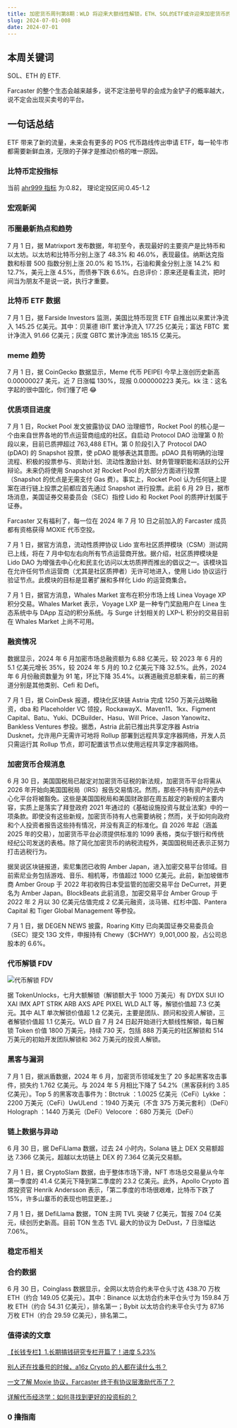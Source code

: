 ```yaml
---
title: 加密货币周刊第8期：WLD 将迎来大额线性解锁，ETH、SOL的ETF或许迎来加密货币的新牛市
slug: 2024-07-01-008
date: 2024-07-01
---
```


## 本周关键词

SOL、ETH 的 ETF.

Farcaster 的整个生态会越来越多，说不定注册号早的会成为金铲子的概率越大，说不定会出现买卖号的平台。

## 一句话总结

ETF 带来了新的流量，未来会有更多的 POS 代币路线传出申请 ETF，每一轮牛市都需要新鲜血液，无限的子弹才是推动价格的唯一原因。

### 比特币定投指标

当前 [ahr999 指标](https://www.coinglass.com/zh/pro/i/ahr999) 为:0.82， 理论定投区间:0.45-1.2

### 宏观新闻

### 币圈最新热点和趋势

7 月 1 日，据 Matrixport 发布数据，年初至今，表现最好的主要资产是比特币和以太坊。以太坊和比特币分别上涨了 48.3% 和 46.0%，表现最佳。纳斯达克指数和标普 500 指数分别上涨 20.0% 和 15.1%，石油和黄金分别上涨 14.2% 和 12.7%，美元上涨 4.5%，而债券下跌 6.6%。白总评价：原来还是看主流，把时间当为朋友不是说一说，执行才重要。

### 比特币 ETF 数据

7 月 1 日，据 Farside Investors 监测，美国比特币现货 ETF 自推出以来累计净流入 145.25 亿美元。其中：贝莱德 IBIT 累计净流入 177.25 亿美元；富达 FBTC &nbsp;累计净流入 91.66 亿美元；灰度 GBTC 累计净流出 185.15 亿美元。

### meme 趋势

7 月 1 日，据 CoinGecko 数据显示，Meme 代币 PEIPEI 今早上涨创历史新高 0.00000027 美元，近 7 日涨幅 130%，现报 0.000000223 美元。kk 注：这名字起的很中国化，你们懂了吧 😂

### 优质项目进度

7 月 1 日，Rocket Pool 发文披露协议 DAO 治理细节，Rocket Pool 的核心是一个由来自世界各地的节点运营商组成的社区。自启动 Protocol DAO 治理第 0 阶段以来，目前已质押超过 763,488 ETH。第 0 阶段引入了 Protocol DAO (pDAO) 的 Snapshot 投票，使 pDAO 能够表达其意图。pDAO 具有明确的治理流程、积极的投票参与、资助计划、流动性激励计划、财务管理职能和活跃的公开辩论。未来仍将使用 Snapshot 对 Rocket Pool 的大部分方面进行投票（Snapshot 的优点是无需支付 Gas 费）。事实上，Rocket Pool 认为任何链上提案在进行链上投票之前都应首先通过 Snapshot 进行投票。此前 6 月 29 日，据市场消息，美国证券交易委员会（SEC）指控 Lido 和 Rocket Pool 的质押计划属于证券。

Farcaster 又有福利了，每一位在 2024 年 7 月 10 日之前加入的 Farcaster 成员都有资格获得 MOXIE 代币空投。

7 月 1 日，据官方消息，流动性质押协议 Lido 宣布社区质押模块（CSM）测试网已上线，将在 7 月中旬左右向所有节点运营商开放。据介绍，社区质押模块是 Lido DAO 为增强去中心化和民主化访问以太坊质押而推出的倡议之一。该模块旨在允许任何节点运营商（尤其是社区质押者）无许可地进入，使用 Lido 协议运行验证节点。此模块的目标是显著扩展和多样化 Lido 的运营商集合。

7 月 1 日，据官方消息，Whales Market 宣布在积分市场上线 Linea Voyage XP 积分交易。Whales Market 表示，Voyage LXP 是一种专门奖励用户在 Linea 生态系统中与 DApp 互动的积分系统。与 Surge 计划相关的 LXP-L 积分的交易目前在 Whales Market 上尚不可用。

### 融资情况

数据显示，2024 年 6 月加密市场总融资额为 6.88 亿美元，较 2023 年 6 月的 5.1 亿美元增长 35%，较 2024 年 5 月的 10.2 亿美元下降 32.5%。此外，2024 年 6 月份融资数量为 91 笔，环比下降 35.4%。以赛道融资总额来看，前三的赛道分别是其他类别、Cefi 和 Defi。

7 月 1 日，据 CoinDesk 报道，模块化区块链 Astria 完成 1250 万美元战略融资，dba 和 Placeholder VC 领投，RockawayX、Maven11、1kx、Figment Capital、Batu、Yuki、DCBuilder、Hasu、Will Price、Jason Yanowitz、Bankless Ventures 参投。据悉，Astria 此前已推出共享定序器 Astria Dusknet，允许用户无需许可地将 Rollup 部署到远程共享定序器网络，开发人员只需运行其 Rollup 节点，即可配置该节点以使用远程共享定序器网络。

### 加密货币合规消息

6 月 30 日，美国国税局已敲定对加密货币征税的新法规，加密货币平台将需从 2026 年开始向美国国税局（IRS）报告交易情况。然而，那些不持有资产的去中心化平台将被豁免。这些是美国国税局和美国财政部在周五敲定的新规的主要内容，实质上是落实了拜登政府 2021 年通过的《基础设施投资与就业法案》中的一项条款。即使没有这些新规，加密货币持有人也需要纳税；然而，关于如何向政府和个人投资者报告这些持有情况，并没有真正的标准化。自 2026 年起（涵盖 2025 年的交易），加密货币平台必须提供标准的 1099 表格，类似于银行和传统经纪公司发送的表格。除了简化加密货币的纳税流程外，美国国税局还表示正努力打击逃税行为。

据吴说区块链报道，索尼集团已收购 Amber Japan，进入加密交易平台领域。目前索尼业务包括游戏、音乐、相机等，市值超过 1000 亿美元。此前，新加坡做市商 Amber Group 于 2022 年初收购日本受监管的加密交易平台 DeCurret，并更名为 Amber Japan。BlockBeats 此前消息，加密交易平台 Amber Group 于 2022 年 2 月以 30 亿美元估值完成 2 亿美元融资，淡马锡、红杉中国、Pantera Capital 和 Tiger Global Management 等参投。

7 月 1 日，据 DEGEN NEWS 披露，Roaring Kitty 已向美国证券交易委员会（SEC）提交 13G 文件，申报持有 Chewy（$CHWY）9,001,000 股，占公司总股本的 6.6%。

### 代币解锁 FDV

![代币解锁 FDV](https://pbs.twimg.com/media/GRIPB-zbwAAFl-S?format=jpg&name=medium)

据 TokenUnlocks，七月大额解锁（解锁额大于 1000 万美元）有 DYDX SUI IO XAI IMX APT STRK ARB AXS APE PIXEL WLD ALT 等，解锁价值超 7.3 亿美元。其中 ALT 单次解锁价值超 1.2 亿美元，主要是团队、顾问和投资人解锁，三者解锁价值超 1.1 亿美元。WLD 自 7 月 24 日起开始进行大额线性解锁，每日解锁 Token 价值 1800 万美元，持续 730 天，包括 888 万美元的社区解锁和 514 万美元的初始开发团队解锁和 362 万美元的投资人解锁。

### 黑客与漏洞

7 月 1 日，据派盾数据，2024 年 6 月，加密货币领域发生了 20 多起黑客攻击事件，损失约 1.762 亿美元。与 2024 年 5 月相比下降了 54.2%（黑客获利约 3.85 亿美元）。Top 5 的黑客攻击事件为：Btctruk ：1.0025 亿美元（CeFi）Lykke ：2200 万美元（CeFi）UwULend ：1940 万美元（不含 375 万美元套利）（DeFi）Holograph ：1440 万美元（DeFi）Velocore ：680 万美元（DeFi）

### 链上数据与异动

6 月 30 日，据 DeFiLlama 数据，过去 24 小时内，Solana 链上 DEX 交易额超达 7.366 亿美元，超越以太坊链上 DEX 的 7.364 亿美元交易额。

7 月 1 日，据 CryptoSlam 数据，由于整体市场下滑，NFT 市场总交易量从今年第一季度的 41.4 亿美元下降到第二季度的 23.2 亿美元。此外，Apollo Crypto 首席投资官 Henrik Andersson 表示，「第二季度的市场很艰难，比特币下跌了 15%，许多山寨币的表现也明显更差。」

7 月 1 日，据 DefiLlama 数据，TON 主网 TVL 突破 7 亿美元，暂报 7.04 亿美元，续创历史新高。目前 TON 生态 TVL 最大的协议为 DeDust，7 日涨幅达 7.06%。

### 稳定币相关

### 合约数据

6 月 30 日，Coinglass 数据显示，全网以太坊合约未平仓头寸达 438.70 万枚 ETH（约合 149.05 亿美元）。其中：Binance 以太坊合约未平仓头寸为 159.84 万枚 ETH（约合 54.31 亿美元），排名第一；Bybit 以太坊合约未平仓头寸为 87.16 万枚 ETH（约合 29.59 亿美元），排名第二。

### 值得读的文章

[【长钱专栏】1.长期搞钱研究专栏开篇了！进度 5.23%](https://blog.ibuidl.org/%E8%B5%84%E4%BA%A7%E9%85%8D%E7%BD%AE/db68c29d-a3f8-4ba8-a81a-e52002fc98be)

[别人还在找番号的时候，a16z Crypto 的人都在读什么书？](https://www.theblockbeats.info/news/54039?from=kkdemian)

[一文了解 Moxie 协议，Farcaster 终于有协议层激励代币了？](https://www.theblockbeats.info/news/54043?from=kkdemian)

[详解代币经济学：如何寻找到更好的投资标的？](https://www.theblockbeats.info/news/54045?from=kkdemian)

### 0 撸指南
